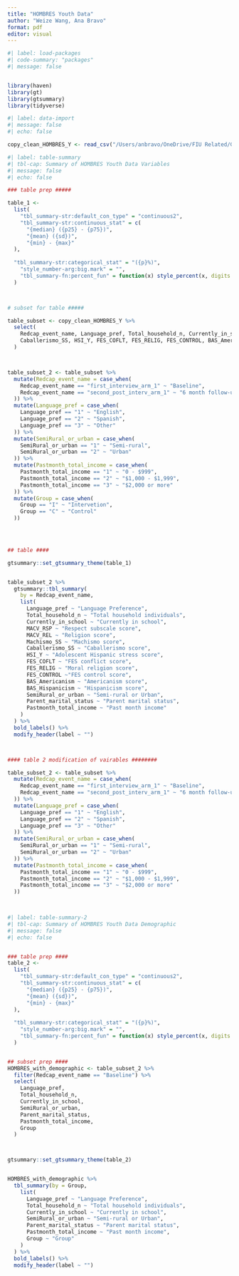 ```yaml
---
title: "HOMBRES Youth Data"
author: "Weize Wang, Ana Bravo"
format: pdf
editor: visual
---
```


```r
#| label: load-packages
#| code-summary: "packages"
#| message: false


library(haven)
library(gt)
library(gtsummary)
library(tidyverse)

```

```r
#| label: data-import
#| message: false
#| echo: false

copy_clean_HOMBRES_Y <- read_csv("/Users/anbravo/OneDrive/FIU Related/Graduate/MPH Biostatistics/CRUSADA/clean_data/HOMBRES_Y_clean_copy.csv")
```

```r
#| label: table-summary
#| tbl-cap: Summary of HOMBRES Youth Data Variables
#| message: false
#| echo: false

### table prep ##### 

table_1 <- 
  list(
    "tbl_summary-str:default_con_type" = "continuous2",
    "tbl_summary-str:continuous_stat" = c(
      "{median} ({p25} - {p75})",
      "{mean} ({sd})",
      "{min} - {max}"
  ),
  
  "tbl_summary-str:categorical_stat" = "({p}%)",
    "style_number-arg:big.mark" = "",
    "tbl_summary-fn:percent_fun" = function(x) style_percent(x, digits = 1)
  )



# subset for table #####

table_subset <- copy_clean_HOMBRES_Y %>% 
  select(
    Redcap_event_name, Language_pref, Total_household_n, Currently_in_school, MACV_RSP, MACV_REL, Machismo_SS,
    Caballerismo_SS, HSI_Y, FES_COFLT, FES_RELIG, FES_CONTROL, BAS_Americanism, BAS_Hispanicism,  SemiRural_or_urban, Parent_marital_status, Pastmonth_total_income, Group
  )



table_subset_2 <- table_subset %>% 
  mutate(Redcap_event_name = case_when(
    Redcap_event_name == "first_interview_arm_1" ~ "Baseline",
    Redcap_event_name == "second_post_interv_arm_1" ~ "6 month follow-up"
  )) %>% 
  mutate(Language_pref = case_when(
    Language_pref == "1" ~ "English",
    Language_pref == "2" ~ "Spanish",
    Language_pref == "3" ~ "Other"
  )) %>% 
  mutate(SemiRural_or_urban = case_when(
    SemiRural_or_urban == "1" ~ "Semi-rural",
    SemiRural_or_urban == "2" ~ "Urban"
  )) %>% 
  mutate(Pastmonth_total_income = case_when(
    Pastmonth_total_income == "1" ~ "0 - $999",
    Pastmonth_total_income == "2" ~ "$1,000 - $1,999",
    Pastmonth_total_income == "3" ~ "$2,000 or more"
  )) %>% 
  mutate(Group = case_when(
    Group == "I" ~ "Intervetion",
    Group == "C" ~ "Control"
  )) 



  
## table ####

gtsummary::set_gtsummary_theme(table_1)


table_subset_2 %>% 
  gtsummary::tbl_summary(
    by = Redcap_event_name,
    list(
      Language_pref ~ "Language Preference",
      Total_household_n ~ "Total household individuals",
      Currently_in_school ~ "Currently in school",
      MACV_RSP ~ "Respect subscale score",
      MACV_REL ~ "Religion score",
      Machismo_SS ~ "Machismo score",
      Caballerismo_SS ~ "Caballerismo score",
      HSI_Y ~ "Adolescent Hispanic stress score",
      FES_COFLT ~ "FES conflict score",
      FES_RELIG ~ "Moral religion score",
      FES_CONTROL ~"FES control score",
      BAS_Americanism ~ "Americanism score",
      BAS_Hispanicism ~ "Hispanicism score",
      SemiRural_or_urban ~ "Semi-rural or Urban",
      Parent_marital_status ~ "Parent marital status",
      Pastmonth_total_income ~ "Past month income"
    )
  ) %>% 
  bold_labels() %>% 
  modify_header(label ~ "")



#### table 2 modification of vairables ########

table_subset_2 <- table_subset %>% 
  mutate(Redcap_event_name = case_when(
    Redcap_event_name == "first_interview_arm_1" ~ "Baseline",
    Redcap_event_name == "second_post_interv_arm_1" ~ "6 month follow-up"
  )) %>% 
  mutate(Language_pref = case_when(
    Language_pref == "1" ~ "English",
    Language_pref == "2" ~ "Spanish",
    Language_pref == "3" ~ "Other"
  )) %>% 
  mutate(SemiRural_or_urban = case_when(
    SemiRural_or_urban == "1" ~ "Semi-rural",
    SemiRural_or_urban == "2" ~ "Urban"
  )) %>% 
  mutate(Pastmonth_total_income = case_when(
    Pastmonth_total_income == "1" ~ "0 - $999",
    Pastmonth_total_income == "2" ~ "$1,000 - $1,999",
    Pastmonth_total_income == "3" ~ "$2,000 or more"
  ))

  
```

```r
#| label: table-summary-2
#| tbl-cap: Summary of HOMBRES Youth Data Demographic
#| message: false
#| echo: false


### table prep ####
table_2 <- 
  list(
    "tbl_summary-str:default_con_type" = "continuous2",
    "tbl_summary-str:continuous_stat" = c(
      "{median} ({p25} - {p75})",
      "{mean} ({sd})",
      "{min} - {max}"
  ),
  
  "tbl_summary-str:categorical_stat" = "({p}%)",
    "style_number-arg:big.mark" = "",
    "tbl_summary-fn:percent_fun" = function(x) style_percent(x, digits = 1)
  )


## subset prep #### 
HOMBRES_with_demographic <- table_subset_2 %>% 
  filter(Redcap_event_name == "Baseline") %>% 
  select(
    Language_pref,
    Total_household_n, 
    Currently_in_school, 
    SemiRural_or_urban, 
    Parent_marital_status,
    Pastmonth_total_income,
    Group
  )



gtsummary::set_gtsummary_theme(table_2)


HOMBRES_with_demographic %>% 
  tbl_summary(by = Group,
    list(
      Language_pref ~ "Language Preference",
      Total_household_n ~ "Total household individuals",
      Currently_in_school ~ "Currently in school",
      SemiRural_or_urban ~ "Semi-rural or Urban",
      Parent_marital_status ~ "Parent marital status",
      Pastmonth_total_income ~ "Past month income",
      Group ~ "Group"
    )
  ) %>% 
  bold_labels() %>% 
  modify_header(label ~ "")



```
